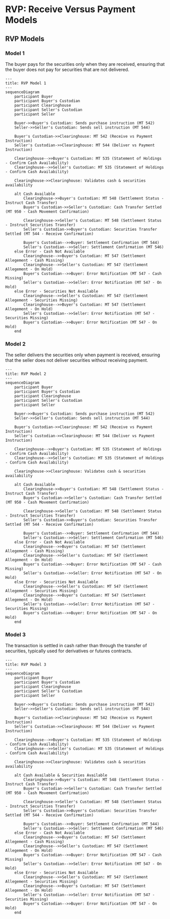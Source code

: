 # RVP: Receive Versus Payment Models

## RVP Models

### Model 1

The buyer pays for the securities only when they are received, ensuring that the buyer does not pay for securities that are not delivered.

```mermaid
---
title: RVP Model 1
---
sequenceDiagram
    participant Buyer
    participant Buyer's Custodian
    participant Clearinghouse
    participant Seller's Custodian
    participant Seller

    Buyer->>Buyer's Custodian: Sends purchase instruction (MT 542)
    Seller->>Seller's Custodian: Sends sell instruction (MT 544)

    Buyer's Custodian->>Clearinghouse: MT 542 (Receive vs Payment Instruction)
    Seller's Custodian->>Clearinghouse: MT 544 (Deliver vs Payment Instruction)

    Clearinghouse-->>Buyer's Custodian: MT 535 (Statement of Holdings - Confirm Cash Availability)
    Clearinghouse-->>Seller's Custodian: MT 535 (Statement of Holdings - Confirm Cash Availability)

    Clearinghouse->>Clearinghouse: Validates cash & securities availability

    alt Cash Available
        Clearinghouse->>Buyer's Custodian: MT 548 (Settlement Status - Instruct Cash Transfer)
        Buyer's Custodian->>Seller's Custodian: Cash Transfer Settled (MT 950 - Cash Movement Confirmation)

        Clearinghouse->>Seller's Custodian: MT 548 (Settlement Status - Instruct Securities Transfer)
        Seller's Custodian->>Buyer's Custodian: Securities Transfer Settled (MT 544 - Receive Confirmation)

        Buyer's Custodian-->>Buyer: Settlement Confirmation (MT 544)
        Seller's Custodian-->>Seller: Settlement Confirmation (MT 546)
    else Error - Cash Not Available
        Clearinghouse-->>Buyer's Custodian: MT 547 (Settlement Allegement - Cash Missing)
        Clearinghouse-->>Seller's Custodian: MT 547 (Settlement Allegement - On Hold)
        Buyer's Custodian-->>Buyer: Error Notification (MT 547 - Cash Missing)
        Seller's Custodian-->>Seller: Error Notification (MT 547 - On Hold)
    else Error - Securities Not Available
        Clearinghouse-->>Seller's Custodian: MT 547 (Settlement Allegement - Securities Missing)
        Clearinghouse-->>Buyer's Custodian: MT 547 (Settlement Allegement - On Hold)
        Seller's Custodian-->>Seller: Error Notification (MT 547 - Securities Missing)
        Buyer's Custodian-->>Buyer: Error Notification (MT 547 - On Hold)
    end
```

### Model 2

The seller delivers the securities only when payment is received, ensuring that the seller does not deliver securities without receiving payment.

```mermaid
---
title: RVP Model 2
---
sequenceDiagram
    participant Buyer
    participant Buyer's Custodian
    participant Clearinghouse
    participant Seller's Custodian
    participant Seller

    Buyer->>Buyer's Custodian: Sends purchase instruction (MT 542)
    Seller->>Seller's Custodian: Sends sell instruction (MT 544)

    Buyer's Custodian->>Clearinghouse: MT 542 (Receive vs Payment Instruction)
    Seller's Custodian->>Clearinghouse: MT 544 (Deliver vs Payment Instruction)

    Clearinghouse-->>Buyer's Custodian: MT 535 (Statement of Holdings - Confirm Cash Availability)
    Clearinghouse-->>Seller's Custodian: MT 535 (Statement of Holdings - Confirm Cash Availability)

    Clearinghouse->>Clearinghouse: Validates cash & securities availability

    alt Cash Available
        Clearinghouse->>Buyer's Custodian: MT 548 (Settlement Status - Instruct Cash Transfer)
        Buyer's Custodian->>Seller's Custodian: Cash Transfer Settled (MT 950 - Cash Movement Confirmation)

        Clearinghouse->>Seller's Custodian: MT 548 (Settlement Status - Instruct Securities Transfer)
        Seller's Custodian->>Buyer's Custodian: Securities Transfer Settled (MT 544 - Receive Confirmation)

        Buyer's Custodian-->>Buyer: Settlement Confirmation (MT 544)
        Seller's Custodian-->>Seller: Settlement Confirmation (MT 546)
    else Error - Cash Not Available
        Clearinghouse-->>Buyer's Custodian: MT 547 (Settlement Allegement - Cash Missing)
        Clearinghouse-->>Seller's Custodian: MT 547 (Settlement Allegement - On Hold)
        Buyer's Custodian-->>Buyer: Error Notification (MT 547 - Cash Missing)
        Seller's Custodian-->>Seller: Error Notification (MT 547 - On Hold)
    else Error - Securities Not Available
        Clearinghouse-->>Seller's Custodian: MT 547 (Settlement Allegement - Securities Missing)
        Clearinghouse-->>Buyer's Custodian: MT 547 (Settlement Allegement - On Hold)
        Seller's Custodian-->>Seller: Error Notification (MT 547 - Securities Missing)
        Buyer's Custodian-->>Buyer: Error Notification (MT 547 - On Hold)
    end
```

### Model 3

The transaction is settled in cash rather than through the transfer of securities, typically used for derivatives or futures contracts.

```mermaid
---
title: RVP Model 3
---
sequenceDiagram
    participant Buyer
    participant Buyer's Custodian
    participant Clearinghouse
    participant Seller's Custodian
    participant Seller

    Buyer->>Buyer's Custodian: Sends purchase instruction (MT 542)
    Seller->>Seller's Custodian: Sends sell instruction (MT 544)

    Buyer's Custodian->>Clearinghouse: MT 542 (Receive vs Payment Instruction)
    Seller's Custodian->>Clearinghouse: MT 544 (Deliver vs Payment Instruction)

    Clearinghouse-->>Buyer's Custodian: MT 535 (Statement of Holdings - Confirm Cash Availability)
    Clearinghouse-->>Seller's Custodian: MT 535 (Statement of Holdings - Confirm Cash Availability)

    Clearinghouse->>Clearinghouse: Validates cash & securities availability

    alt Cash Available & Securities Available
        Clearinghouse->>Buyer's Custodian: MT 548 (Settlement Status - Instruct Cash Transfer)
        Buyer's Custodian->>Seller's Custodian: Cash Transfer Settled (MT 950 - Cash Movement Confirmation)

        Clearinghouse->>Seller's Custodian: MT 548 (Settlement Status - Instruct Securities Transfer)
        Seller's Custodian->>Buyer's Custodian: Securities Transfer Settled (MT 544 - Receive Confirmation)

        Buyer's Custodian-->>Buyer: Settlement Confirmation (MT 544)
        Seller's Custodian-->>Seller: Settlement Confirmation (MT 546)
    else Error - Cash Not Available
        Clearinghouse-->>Buyer's Custodian: MT 547 (Settlement Allegement - Cash Missing)
        Clearinghouse-->>Seller's Custodian: MT 547 (Settlement Allegement - On Hold)
        Buyer's Custodian-->>Buyer: Error Notification (MT 547 - Cash Missing)
        Seller's Custodian-->>Seller: Error Notification (MT 547 - On Hold)
    else Error - Securities Not Available
        Clearinghouse-->>Seller's Custodian: MT 547 (Settlement Allegement - Securities Missing)
        Clearinghouse-->>Buyer's Custodian: MT 547 (Settlement Allegement - On Hold)
        Seller's Custodian-->>Seller: Error Notification (MT 547 - Securities Missing)
        Buyer's Custodian-->>Buyer: Error Notification (MT 547 - On Hold)
    end
```
